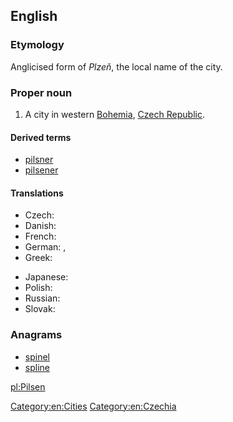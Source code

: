 {{also|pilsen}}
==English==
{{wikipedia}}

===Etymology===
Anglicised form of ''Plzeň'', the local name of the city.

===Proper noun===
{{en-proper noun}}

# A city in western [[Bohemia]], [[Czech Republic]].

====Derived terms====
* [[pilsner]]
* [[pilsener]]

====Translations====
{{trans-top|city in the Czech Republic}}
* Czech: {{t+|cs|Plzeň|f}}
* Danish: {{t|da|Plzeň}}
* French: {{t-|fr|Pilsen|m}}
* German: {{t-|de|Pilsen|n}}, {{t+|de|Plzeň|n}}
* Greek: {{t-|el|Πίλσεν|tr=Pílsen|sc=Grek}}
{{trans-mid}}
* Japanese: {{t-|ja|ピルゼン|tr=Piruzen|sc=Jpan}}
* Polish: {{t+|pl|Pilzno|n}}
* Russian: {{t-|ru|Пльзень|m|tr=Pl’zen’|sc=Cyrl}}
* Slovak: {{t-|sk|Plzeň|f}}
{{trans-bottom}}

===Anagrams===
* [[spinel#English|spinel]]
* [[spline#English|spline]]

[[Category:en:Cities]]
[[Category:en:Czechia]]

[[pl:Pilsen]]